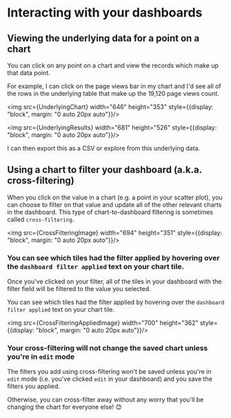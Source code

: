 
# Interacting with your dashboards

## Viewing the underlying data for a point on a chart

You can click on any point on a chart and view the records which make up that data point.

For example, I can click on the page views bar in my chart and I'd see all of the rows in the underlying table that make up the 19,120 page views count.

<img src={UnderlyingChart} width="646" height="353" style={{display: "block", margin: "0 auto 20px auto"}}/>

<img src={UnderlyingResults} width="681" height="526" style={{display: "block", margin: "0 auto 20px auto"}}/>

I can then export this as a CSV or explore from this underlying data.

## Using a chart to filter your dashboard (a.k.a. cross-filtering)

When you click on the value in a chart (e.g. a point in your scatter plot), you can choose to filter on that value and update all of the other relevant charts in the dashboard. This type of chart-to-dashboard filtering is sometimes called `cross-filtering`. 

<img src={CrossFilteringImage} width="694" height="351" style={{display: "block", margin: "0 auto 20px auto"}}/>

### You can see which tiles had the filter applied by hovering over the `dashboard filter applied` text on your chart tile.

Once you've clicked on your filter, all of the tiles in your dashboard with the filter field will be filtered to the value you selected. 

You can see which tiles had the filter applied by hovering over the `dashboard filter applied` text on your chart tile.

<img src={CrossFilteringAppliedImage} width="700" height="362" style={{display: "block", margin: "0 auto 20px auto"}}/>

### Your cross-filtering will not change the saved chart unless you're in `edit` mode

The filters you add using cross-filtering won't be saved unless you're in `edit` mode (i.e. you've clicked `edit` in your dashboard) and you save the filters you applied. 

Otherwise, you can cross-filter away without any worry that you'll be changing the chart for everyone else! 😊
